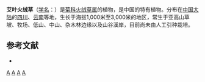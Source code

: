 {{Speciesbox
| genus = Leontopodium
| species = artemisiifolium
| authority = (Levl.) Beauv.
| synonyms = 
* ''Leontopodium maireanum''
* ''Gnaphalium artemisiifolium''
}}

'''艾叶火绒草'''（[[学名|学名]]：{{lang|la|''Leontopodium artemisiifolium''}}）是[[菊科|菊科]][[火绒草属|火绒草属]]的植物，是中国的特有植物。分布在[[中国大陆|中国大陆]]的[[四川|四川]]、[[云南|云南]]等地，生长于海拔1,000米至3,000米的地区，常生于亚高山草坡、牧场、低山、中山、杂木林边缘以及山谷溪岸，目前尚未由人工引种栽培。

== 参考文献 ==
<div class="references-small">
* {{cite web| url =http://www.bioinfo.cn/db05/KmzwSpecies.php?action=view&id=4038| title =艾叶火绒草| work =《中国高等植物数据库全库》| publisher =中国科学院微生物研究所| author =昆明植物研究所| accessdate =2009-02-25| deadurl =yes| archiveurl =https://web.archive.org/web/20160305105950/http://www.bioinfo.cn/db05/KmzwSpecies.php?action=view&id=4038| archivedate =2016-03-05}}
</div>
{{Taxonbar|from=Q15230881}}

[[Category:火绒草属|A]]
[[Category:中国特有植物|A]]
[[Category:四川植物|A]]
[[Category:云南植物|A]]